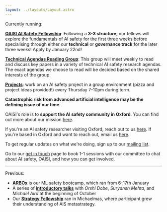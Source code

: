 ```yaml
---
layout: ../layouts/Layout.astro
---
```


<div class='calloutbox'>
Currently running:

[**OAISI AI Safety Fellowship**](aisafetyfellowship): Following a **3-3 structure**, our fellows will explore the fundamentals of AI safety for the first three weeks before specialising through either our **technical** or **governance track** for the later three weeks! Apply by January 22nd!

[**Technical Agendas Reading Group**](technicalagendas): This group will meet weekly to read and discuss key papers in a variety of technical AI safety research agendas. The exact agendas we choose to read will be decided based on the shared interests of the group.

[**Projects**](projects): work on an AI safety project in a group environment (pizza and project ideas provided!) every Thursday 7-10pm during term.

</div>

**Catastrophic risk from advanced artificial intelligence may be the defining
issue of our time.**

OAISI's role is to **support the AI safety community in Oxford**. You can find
out more about our mission [here](about).

If you're an AI safety researcher visiting Oxford, reach out to us
[here](mailto:gracie@oaisi.org). If you're based in Oxford and want to
reach out, email us [here](mailto:gracie@oaisi.org).

To get regular updates on what we're doing, sign up to our
[mailing list](http://eepurl.com/i1scNU).

Go to our [get in touch](getintouch) page to book 1-1 sessions with our
committee to chat about AI safety, OAISI, and how you can get involved.

<hr/>

Previous:

- [**ARBOx**](arbox) is our ML safety bootcamp, which ran from 6-17th January
- A series of [**introductory talks**](introtalks) with _Orshi Dobe_, _Suryansh Mehta_, and _Michael Aird_ at the beginning of October
- Our [**Strategy Fellowship**](strategy) ran in Michaelmas, where participant grew their understanding of AIS metastrategy.
